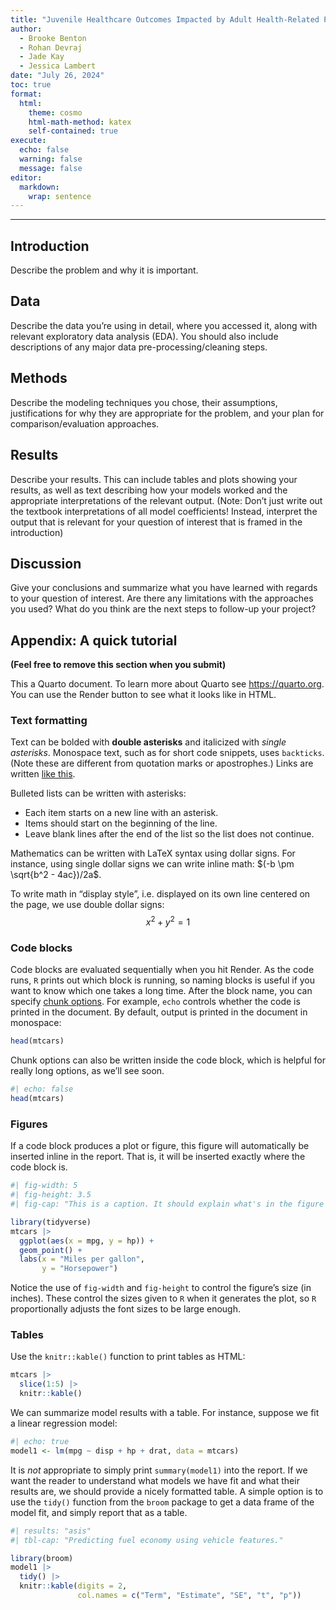 ```yaml
---
title: "Juvenile Healthcare Outcomes Impacted by Adult Health-Related Practices "
author:
  - Brooke Benton
  - Rohan Devraj  
  - Jade Kay
  - Jessica Lambert 
date: "July 26, 2024" 
toc: true
format: 
  html:
    theme: cosmo
    html-math-method: katex
    self-contained: true
execute:
  echo: false
  warning: false
  message: false
editor: 
  markdown: 
    wrap: sentence
---
```


------------------------------------------------------------------------

## Introduction

Describe the problem and why it is important.

## Data

Describe the data you’re using in detail, where you accessed it, along with relevant exploratory data analysis (EDA).
You should also include descriptions of any major data pre-processing/cleaning steps.

## Methods

Describe the modeling techniques you chose, their assumptions, justifications for why they are appropriate for the problem, and your plan for comparison/evaluation approaches.

## Results

Describe your results.
This can include tables and plots showing your results, as well as text describing how your models worked and the appropriate interpretations of the relevant output.
(Note: Don’t just write out the textbook interpretations of all model coefficients! Instead, interpret the output that is relevant for your question of interest that is framed in the introduction)

## Discussion

Give your conclusions and summarize what you have learned with regards to your question of interest.
Are there any limitations with the approaches you used?
What do you think are the next steps to follow-up your project?

## Appendix: A quick tutorial

**(Feel free to remove this section when you submit)**

This a Quarto document.
To learn more about Quarto see <https://quarto.org>.
You can use the Render button to see what it looks like in HTML.

### Text formatting

Text can be bolded with **double asterisks** and italicized with *single asterisks*.
Monospace text, such as for short code snippets, uses `backticks`.
(Note these are different from quotation marks or apostrophes.) Links are written [like this](http://example.com/).

Bulleted lists can be written with asterisks:

-   Each item starts on a new line with an asterisk.
-   Items should start on the beginning of the line.
-   Leave blank lines after the end of the list so the list does not continue.

Mathematics can be written with LaTeX syntax using dollar signs.
For instance, using single dollar signs we can write inline math: $(-b \pm \sqrt{b^2 - 4ac})/2a$.

To write math in "display style", i.e. displayed on its own line centered on the page, we use double dollar signs: $$
x^2 + y^2 = 1
$$

### Code blocks

Code blocks are evaluated sequentially when you hit Render.
As the code runs, `R` prints out which block is running, so naming blocks is useful if you want to know which one takes a long time.
After the block name, you can specify [chunk options](https://yihui.org/knitr/options/).
For example, `echo` controls whether the code is printed in the document.
By default, output is printed in the document in monospace:

```r
head(mtcars)
```

Chunk options can also be written inside the code block, which is helpful for really long options, as we'll see soon.

```r
#| echo: false
head(mtcars)
```

### Figures

If a code block produces a plot or figure, this figure will automatically be inserted inline in the report.
That is, it will be inserted exactly where the code block is.

```r
#| fig-width: 5
#| fig-height: 3.5
#| fig-cap: "This is a caption. It should explain what's in the figure and what's interesting about it. For instance: There is a negative, strong linear correlation between miles per gallon and horsepower for US cars in the 1970s."

library(tidyverse)
mtcars |> 
  ggplot(aes(x = mpg, y = hp)) +
  geom_point() +
  labs(x = "Miles per gallon",
       y = "Horsepower")
```

Notice the use of `fig-width` and `fig-height` to control the figure's size (in inches).
These control the sizes given to `R` when it generates the plot, so `R` proportionally adjusts the font sizes to be large enough.

### Tables

Use the `knitr::kable()` function to print tables as HTML:

```r
mtcars |> 
  slice(1:5) |> 
  knitr::kable()
```

We can summarize model results with a table.
For instance, suppose we fit a linear regression model:

```r
#| echo: true
model1 <- lm(mpg ~ disp + hp + drat, data = mtcars)
```

It is *not* appropriate to simply print `summary(model1)` into the report.
If we want the reader to understand what models we have fit and what their results are, we should provide a nicely formatted table.
A simple option is to use the `tidy()` function from the `broom` package to get a data frame of the model fit, and simply report that as a table.

```r
#| results: "asis"
#| tbl-cap: "Predicting fuel economy using vehicle features."

library(broom)
model1 |> 
  tidy() |>
  knitr::kable(digits = 2,
               col.names = c("Term", "Estimate", "SE", "t", "p"))
```

